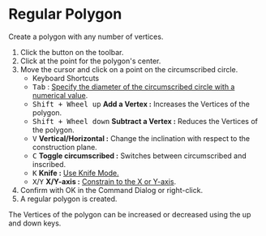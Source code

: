 
# Regular Polygon

<Reference shortcut='' command='Polygon' button='Toolbar' />

Create a polygon with any number of vertices.

1. Click the button <ButtonIcon type="button-regular-polygon" /> on the toolbar.
2. Click at the point for the polygon's center.
3. Move the cursor and click on a point on the circumscribed circle.
   - <Kst>Keyboard Shortcuts</Kst>
   - <kbd>Tab</kbd> : [Specify the diameter of the circumscribed circle with a numerical value](./sketching-essentials#specify-dimensions-numerically).
   - <kbd>Shift + Wheel up</kbd> **Add a Vertex :** Increases the Vertices of the polygon.
   - <kbd>Shift + Wheel down</kbd> **Subtract a Vertex :** Reduces the Vertices of the polygon.
   - <kbd>V</kbd> **Vertical/Horizontal :** Change the inclination with respect to the construction plane.
   - <kbd>C</kbd> **Toggle circumscribed :** Switches between circumscribed and inscribed.
   - <kbd>K</kbd> **Knife :** [Use Knife Mode.](./sketching-essentials#use-knife-mode) 
   - <kbd>X</kbd>/<kbd>Y</kbd> **X/Y-axis :** [Constrain to the X or Y-axis](./sketching-essentials#constrain-to-an-axis).
4. Confirm with OK in the Command Dialog or right-click.
5. A regular polygon is created.

<Callout type="info" emoji="💡">
   The Vertices of the polygon can be increased or decreased using the up and down keys.
</Callout>

<VideoPlayer fileName="polygon"/>